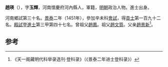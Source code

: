 '''趙瑛'''（{{bd|1423年||？}}），字'''玉輝'''，河南懷慶府河內縣人，軍籍，[[明朝|明朝]]政治人物。進士出身。

河南鄉試第三十名。[[景泰|景泰]]二年（1451年），參加辛未科[[會試|會試]]，得[[貢士|貢士]]第一百九十二名。[[殿試|殿試]]登[[進士|進士]]第三甲第四十七名。曾祖父[[趙鳳|趙鳳]]。祖父[[趙文質|趙文質]]。父亲[[趙景新|趙景新]]<ref name="《天一阁藏明代科举录选刊·登科录》（《景泰二年进士登科录》）">《天一阁藏明代科举录选刊·登科录》（《景泰二年进士登科录》）</ref>。

==参考==
{{reflist}}
{{明朝人物小作品}}
{{景泰二年辛未科殿試金榜}}